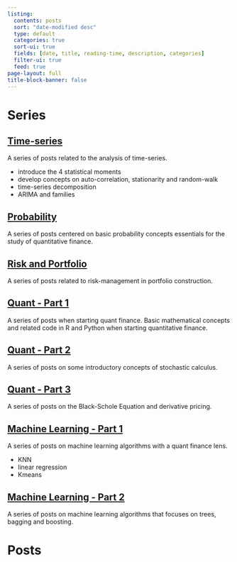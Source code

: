 ```yaml
---
listing:
  contents: posts
  sort: "date-modified desc"
  type: default
  categories: true
  sort-ui: true
  fields: [date, title, reading-time, description, categories]
  filter-ui: true
  feed: true
page-layout: full
title-block-banner: false
---
```


# Series 

## [Time-series](time-series.html)
A series of posts related to the analysis of time-series.  

* introduce the 4 statistical moments 
* develop concepts on auto-correlation, stationarity and random-walk
* time-series decomposition
* ARIMA and families

## [Probability](probability.html)
A series of posts centered on basic probability concepts essentials for the study of quantitative finance. 

## [Risk and Portfolio](risk-portfolio.html)
A series of posts related to risk-management in portfolio construction. 

## [Quant - Part 1](quant-part1.html)
A series of posts when starting quant finance. Basic mathematical concepts and related code in R and Python when starting quantitative finance.  

## [Quant - Part 2](quant-part2.html)
A series of posts on some introductory concepts of stochastic calculus.  

## [Quant - Part 3](quant-part3.html)
A series of posts on the Black-Schole Equation and derivative pricing.

## [Machine Learning - Part 1](machine-learning-part1.html)
A series of posts on machine learning algorithms with a quant finance lens. 

* KNN
* linear regression
* Kmeans 

## [Machine Learning - Part 2](machine-learning-part2.html)
A series of posts on machine learning algorithms that focuses on trees, bagging and boosting.  

# Posts 

